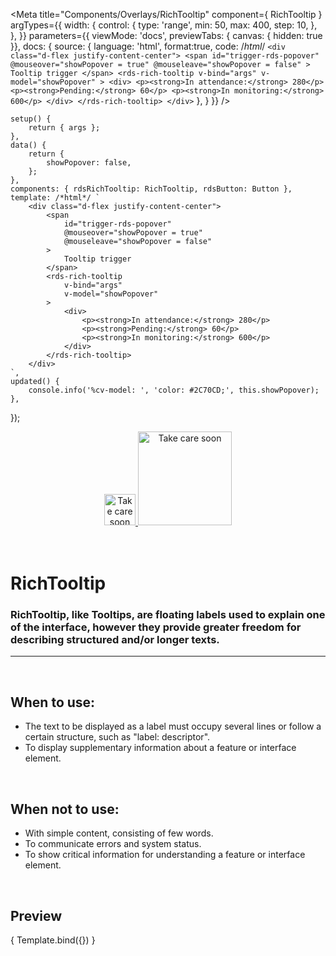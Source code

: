 
<Meta
	title="Components/Overlays/RichTooltip"
	component={ RichTooltip }
	argTypes={{
		width: {
			control: {
				type: 'range',
				min: 50,
				max: 400,
				step: 10,
			},
		},
	}}
	parameters={{
		viewMode: 'docs',
		previewTabs: { canvas: { hidden: true }},
		docs: {
			source: {
				language: 'html',
				format:true,
				code: /*html*/ 
		`<div class="d-flex justify-content-center">
			<span
				id="trigger-rds-popover"
				@mouseover="showPopover = true"
				@mouseleave="showPopover = false"
			>
				Tooltip trigger
			</span>
			<rds-rich-tooltip
				v-bind="args"
				v-model="showPopover"
			>
				<div>
					<p><strong>In attendance:</strong> 280</p>
					<p><strong>Pending:</strong> 60</p>
					<p><strong>In monitoring:</strong> 600</p>
				</div>
			</rds-rich-tooltip>
		</div>`
			},
		}
	}}
/>

	setup() {
		return { args };
	},
	data() {
		return {
			showPopover: false,
		};
	},
	components: { rdsRichTooltip: RichTooltip, rdsButton: Button },
	template: /*html*/ `
		<div class="d-flex justify-content-center">
			<span
				id="trigger-rds-popover"
				@mouseover="showPopover = true"
				@mouseleave="showPopover = false"
			>
				Tooltip trigger
			</span>
			<rds-rich-tooltip
				v-bind="args"
				v-model="showPopover"
			>
				<div>
					<p><strong>In attendance:</strong> 280</p>
					<p><strong>Pending:</strong> 60</p>
					<p><strong>In monitoring:</strong> 600</p>
				</div>
			</rds-rich-tooltip>
		</div>
	`,
	updated() {
		console.info('%cv-model: ', 'color: #2C70CD;', this.showPopover);
	},
});

<div align="center" style={{display: 'flex'}}>
    <a href="https://rahulaher.netlify.app">
        <img src="../../../public/img/logo/glyph-black-colored.svg" alt="Take care soon" width="50" />
        <img src="../../../public/img/logo/word-black-colored.svg" alt="Take care soon" width="150" />
    </a>
</div>

<br />
<br />

# RichTooltip

### RichTooltip, like Tooltips, are floating labels used to explain one of the interface, however they provide greater freedom for describing structured and/or longer texts.
---
<br />

## When to use:
- The text to be displayed as a label must occupy several lines or follow a certain structure, such as "label: descriptor".
- To display supplementary information about a feature or interface element.


<br />

## When not to use:
- With simple content, consisting of few words.
- To communicate errors and system status.
- To show critical information for understanding a feature or interface element.

<br />

## Preview

<Canvas>
	<Story
		name="RichTooltip"
		args={{
			targetId: 'trigger-rds-popover',
			width: 250,
		}}
	>
		{ Template.bind({}) }
	</Story>
</Canvas>

<ArgsTable story="RichTooltip" />